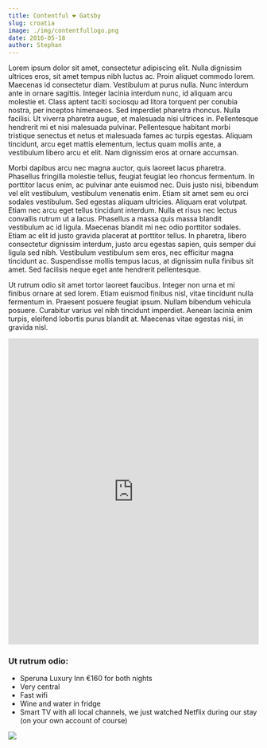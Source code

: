 ```yaml
---
title: Contentful ❤ Gatsby
slug: croatia
image: ./img/contentfullogo.png
date: 2016-05-18
author: Stephan
---
```


Lorem ipsum dolor sit amet, consectetur adipiscing elit. Nulla dignissim ultrices eros, sit amet tempus nibh luctus ac. Proin aliquet commodo lorem. Maecenas id consectetur diam. Vestibulum at purus nulla. Nunc interdum ante in ornare sagittis. Integer lacinia interdum nunc, id aliquam arcu molestie et. Class aptent taciti sociosqu ad litora torquent per conubia nostra, per inceptos himenaeos. Sed imperdiet pharetra rhoncus. Nulla facilisi. Ut viverra pharetra augue, et malesuada nisi ultrices in. Pellentesque hendrerit mi et nisi malesuada pulvinar. Pellentesque habitant morbi tristique senectus et netus et malesuada fames ac turpis egestas. Aliquam tincidunt, arcu eget mattis elementum, lectus quam mollis ante, a vestibulum libero arcu et elit. Nam dignissim eros at ornare accumsan.

Morbi dapibus arcu nec magna auctor, quis laoreet lacus pharetra. Phasellus fringilla molestie tellus, feugiat feugiat leo rhoncus fermentum. In porttitor lacus enim, ac pulvinar ante euismod nec. Duis justo nisi, bibendum vel elit vestibulum, vestibulum venenatis enim. Etiam sit amet sem eu orci sodales vestibulum. Sed egestas aliquam ultricies. Aliquam erat volutpat. Etiam nec arcu eget tellus tincidunt interdum. Nulla et risus nec lectus convallis rutrum ut a lacus. Phasellus a massa quis massa blandit vestibulum ac id ligula. Maecenas blandit mi nec odio porttitor sodales. Etiam ac elit id justo gravida placerat at porttitor tellus. In pharetra, libero consectetur dignissim interdum, justo arcu egestas sapien, quis semper dui ligula sed nibh. Vestibulum vestibulum sem eros, nec efficitur magna tincidunt ac. Suspendisse mollis tempus lacus, at dignissim nulla finibus sit amet. Sed facilisis neque eget ante hendrerit pellentesque.

Ut rutrum odio sit amet tortor laoreet faucibus. Integer non urna et mi finibus ornare at sed lorem. Etiam euismod finibus nisl, vitae tincidunt nulla fermentum in. Praesent posuere feugiat ipsum. Nullam bibendum vehicula posuere. Curabitur varius vel nibh tincidunt imperdiet. Aenean lacinia enim turpis, eleifend lobortis purus blandit at. Maecenas vitae egestas nisi, in gravida nisl.

<div className="post-video">
  <iframe
    width="100%"
    height="615"
    src="https://www.youtube.com/embed/eKbLNXdmD6g"
    frameborder="0"
    allow="accelerometer; autoplay; encrypted-media; gyroscope; picture-in-picture"
    allowfullscreen
  ></iframe>
</div>

### Ut rutrum odio:

- Speruna Luxury Inn €160 for both nights
- Very central
- Fast wifi
- Wine and water in fridge
- Smart TV with all local channels, we just watched Netflix during our stay (on your own account of course)

<div className="post-image">

![](./img/gatsbylogo.png)

</div>
